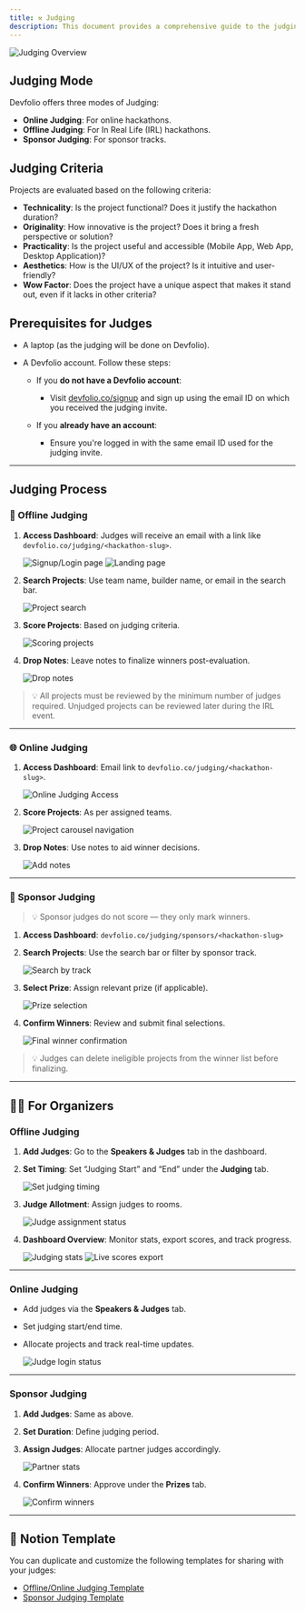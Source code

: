 ```yaml
---
title: ⚒️ Judging
description: This document provides a comprehensive guide to the judging process on Devfolio, from both the Judge's and Organizer's perspectives.
---
```


<img src="/assets/image-5.1.png" alt="Judging Overview" />

## Judging Mode

Devfolio offers three modes of Judging:

- **Online Judging**: For online hackathons.
- **Offline Judging**: For In Real Life (IRL) hackathons.
- **Sponsor Judging**: For sponsor tracks.

## Judging Criteria

Projects are evaluated based on the following criteria:

- **Technicality**: Is the project functional? Does it justify the hackathon duration?
- **Originality**: How innovative is the project? Does it bring a fresh perspective or solution?
- **Practicality**: Is the project useful and accessible (Mobile App, Web App, Desktop Application)?
- **Aesthetics**: How is the UI/UX of the project? Is it intuitive and user-friendly?
- **Wow Factor**: Does the project have a unique aspect that makes it stand out, even if it lacks in other criteria?

## Prerequisites for Judges

- A laptop (as the judging will be done on Devfolio).
- A Devfolio account. Follow these steps:

  - If you **do not have a Devfolio account**:

    - Visit [devfolio.co/signup](https://devfolio.co/signup) and sign up using the email ID on which you received the judging invite.

  - If you **already have an account**:
    - Ensure you're logged in with the same email ID used for the judging invite.

---

## Judging Process

### 🏢 Offline Judging

1. **Access Dashboard**: Judges will receive an email with a link like `devfolio.co/judging/<hackathon-slug>`.

   <img src="/assets/image-5.2.png" alt="Signup/Login page" />
   <img src="/assets/image-5.3.png" alt="Landing page" />

2. **Search Projects**: Use team name, builder name, or email in the search bar.

   <img src="/assets/image-5.4.png" alt="Project search" />

3. **Score Projects**: Based on judging criteria.

   <img src="/assets/image-5.5.png" alt="Scoring projects" />

4. **Drop Notes**: Leave notes to finalize winners post-evaluation.

   <img src="/assets/image-5.6.png" alt="Drop notes" />

> 💡 All projects must be reviewed by the minimum number of judges required. Unjudged projects can be reviewed later during the IRL event.

---

### 🌐 Online Judging

1. **Access Dashboard**: Email link to `devfolio.co/judging/<hackathon-slug>`.

   <img src="/images/image10.png" alt="Online Judging Access" />

2. **Score Projects**: As per assigned teams.

   <img src="/images/image12.png" alt="Project carousel navigation" />

3. **Drop Notes**: Use notes to aid winner decisions.

   <img src="/images/image13.png" alt="Add notes" />

---

### 🏅 Sponsor Judging

> 💡 Sponsor judges do not score — they only mark winners.

1. **Access Dashboard**: `devfolio.co/judging/sponsors/<hackathon-slug>`

2. **Search Projects**: Use the search bar or filter by sponsor track.

   <img src="/images/image14.png" alt="Search by track" />

3. **Select Prize**: Assign relevant prize (if applicable).

   <img src="/images/image16.png" alt="Prize selection" />

4. **Confirm Winners**: Review and submit final selections.

   <img src="/images/image17.png" alt="Final winner confirmation" />

> 💡 Judges can delete ineligible projects from the winner list before finalizing.

---

## 👩‍💼 For Organizers

### Offline Judging

1. **Add Judges**: Go to the **Speakers & Judges** tab in the dashboard.

2. **Set Timing**: Set “Judging Start” and “End” under the **Judging** tab.

   <img src="/images/image1-1-1-1-1.png" alt="Set judging timing" />

3. **Judge Allotment**: Assign judges to rooms.

   <img src="/images/image1-1-1-1-1-1.png" alt="Judge assignment status" />

4. **Dashboard Overview**: Monitor stats, export scores, and track progress.

   <img src="/images/image1-1.png" alt="Judging stats" />
   <img src="/images/image1-1-1.png" alt="Live scores export" />

---

### Online Judging

- Add judges via the **Speakers & Judges** tab.
- Set judging start/end time.
- Allocate projects and track real-time updates.

  <img src="/images/image4.png" alt="Judge login status" />

---

### Sponsor Judging

1. **Add Judges**: Same as above.
2. **Set Duration**: Define judging period.
3. **Assign Judges**: Allocate partner judges accordingly.

   <img src="/images/image5.png" alt="Partner stats" />

4. **Confirm Winners**: Approve under the **Prizes** tab.

   <img src="/images/image6.png" alt="Confirm winners" />

---

## 📄 Notion Template

You can duplicate and customize the following templates for sharing with your judges:

- [Offline/Online Judging Template](https://devfolio.notion.site/Insert-hackathon-name-Track-Judging-a9561d9a7242439bb6a904acb4a07391?pvs=4)
- [Sponsor Judging Template](https://devfolio.notion.site/Insert-Hackathon-name-Sponsor-Judging-c7d54f955714489188c9a67cec8752d9?pvs=4)
